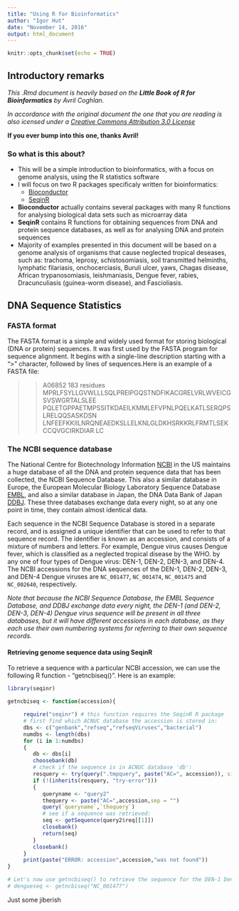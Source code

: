 ```yaml
---
title: "Using R for Bioinformatics"
author: "Igor Hut"
date: "November 14, 2016"
output: html_document
---
```


```r
knitr::opts_chunk$set(echo = TRUE)
```
## Introductory remarks

*This .Rmd document is heavily based on the **Little Book of R for Bioinformatics** by Avril Coghlan.*

*In accordance with the original document the one that you are reading is also icensed under a [Creative Commons Attribution 3.0 License](https://creativecommons.org/licenses/by/3.0/)*

**If you ever bump into this one, thanks Avril!**

### So what is this about?

- This will be  a simple introduction to bioinformatics, with a focus on genome analysis, using the R statistics software
- I will focus on two R packages specificaly written for bioinformatics:
    - [Bioconductor](http://www.bioconductor.org/)
    - [SeqinR](https://cran.r-project.org/web/packages/seqinr/index.html)
- **Bioconductor** actually contains several packages with many R functions for analysing biological data sets such as microarray data
- **SeqinR** contains R functions for obtaining sequences from DNA and protein sequence databases, as well as for analysing DNA and protein sequences
- Majority of examples presented in this document will be based on a genome analysis of organisms that cause neglected tropical deseases, such as: trachoma, leprosy, schistosomiasis, soil transmitted helminths, lymphatic filariasis, onchocerciasis, Buruli ulcer, yaws, Chagas disease, African trypanosomiasis, leishmaniasis, Dengue fever, rabies, Dracunculiasis (guinea-worm disease), and Fascioliasis.

## DNA Sequence Statistics

### FASTA format

The FASTA format is a simple and widely used format for storing biological (DNA or protein) sequences. It was first used by the FASTA program for sequence alignment. It begins with a single-line description starting with a ">" character, followed by lines of sequences.Here is an example of a FASTA file:

>> A06852 183 residues
MPRLFSYLLGVWLLLSQLPREIPGQSTNDFIKACGRELVRLWVEICGSVSWGRTALSLEE
PQLETGPPAETMPSSITKDAEILKMMLEFVPNLPQELKATLSERQPSLRELQQSASKDSN
LNFEEFKKIILNRQNEAEDKSLLELKNLGLDKHSRKKRLFRMTLSEKCCQVGCIRKDIAR
LC

### The NCBI sequence database

The National Centre for Biotechnology Information [NCBI](www.ncbi.nlm.nih.gov) in the US maintains a huge database of all the DNA and protein sequence data that has been collected, the NCBI Sequence Database. This also a similar database in Europe, the European Molecular Biology Laboratory  Sequence Database [EMBL](www.ebi.ac.uk/embl), and also a similar database in Japan, the DNA Data Bank of Japan [DDBJ](www.ddbj.nig.ac.jp). These three databases exchange data every night, so at any one point in time, they contain almost identical data.

Each sequence in the NCBI Sequence Database is stored in a separate record, and is assigned a unique identifier that can be used to refer to that sequence record. The identifier is known as an accession, and consists of a mixture of numbers and letters. For example, Dengue virus causes Dengue fever, which is classified as a neglected tropical disease by the WHO. by any one of four types of Dengue virus: DEN-1, DEN-2, DEN-3, and DEN-4. The NCBI accessions for the DNA sequences of the DEN-1, DEN-2, DEN-3, and DEN-4 Dengue viruses are `NC_001477`, `NC_001474`, `NC_001475` and `NC_002640`, respectively.

*Note that because the NCBI Sequence Database, the EMBL Sequence Database, and DDBJ exchange data every night, the DEN-1 (and DEN-2, DEN-3, DEN-4) Dengue virus sequence will be present in all three databases, but it will have different accessions in each database, as they each use their own numbering systems for referring to their own sequence records.*

#### Retrieving genome sequence data using SeqinR

To retrieve a sequence with a particular NCBI accession, we can use the following R function - "getncbiseq()". Here is an example:

```r
library(seqinr)

getncbiseq <- function(accession){

     require("seqinr") # this function requires the SeqinR R package
     # first find which ACNUC database the accession is stored in:
     dbs <- c("genbank","refseq","refseqViruses","bacterial")
     numdbs <- length(dbs)
     for (i in 1:numdbs)
     {
        db <- dbs[i]
        choosebank(db)
        # check if the sequence is in ACNUC database 'db':
        resquery <- try(query(".tmpquery", paste("AC=", accession)), silent = TRUE)
        if (!(inherits(resquery, "try-error")))
        {
           queryname <- "query2"
           thequery <- paste("AC=",accession,sep = "")
           query(`queryname`,`thequery`)
           # see if a sequence was retrieved:
           seq <- getSequence(query2$req[[1]])
           closebank()
           return(seq)
        }
        closebank()
     }
     print(paste("ERROR: accession",accession,"was not found"))
}

# Let's now use getncbiseq() to retrieve the sequence for the DEN-1 Dengue virus (accession NC_001477) from the NCBI Nucleotide database:
# dengueseq <- getncbiseq("NC_001477")
```

Just some jiberish
